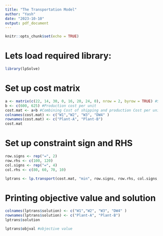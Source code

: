 ---
title: "The Transportation Model"
author: "Yash"
date: "2023-10-10"
output: pdf_document
---

```{r setup, include=FALSE}
knitr::opts_chunk$set(echo = TRUE)
```

# Lets load required library:
```{r}
library(lpSolve)
```

# Set up cost matrix
```{r}
a <- matrix(c(22, 14, 30, 0, 16, 20, 24, 0), nrow = 2, byrow = TRUE) #Shipping Cost per unit
b <- c(600, 625) #Production cost per unit
cost.mat <- a+b #Combining Cost of shipping and production Cost per unit 
colnames(cost.mat) <- c("W1","W2", "W3", "DW4" )
rownames(cost.mat) <- c("Plant-A", "Plant-B")
cost.mat

```
# Set up constraint sign and RHS
```{r}
row.signs <- rep("=", 2)
row.rhs <- c(100, 120)
col.signs <- rep("=", 4)
col.rhs <- c(80, 60, 70, 10)

lptrans <- lp.transport(cost.mat, "min", row.signs, row.rhs, col.signs, col.rhs)
```

# Printing objective value and solution
```{r}
colnames(lptrans$solution) <- c("W1","W2", "W3", "DW4" )
rownames(lptrans$solution) <- c("Plant-A", "Plant-B")
lptrans$solution

lptrans$objval #objective value


```


